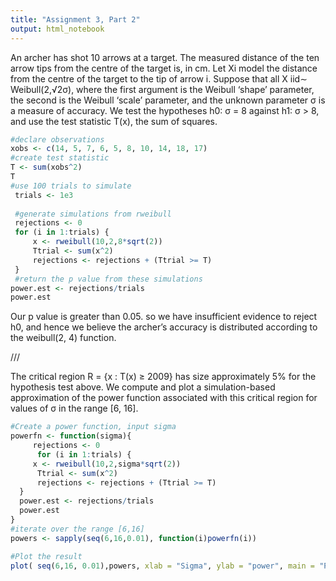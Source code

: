```yaml
---
title: "Assignment 3, Part 2"
output: html_notebook
---
```


An archer has shot 10 arrows at a target. The measured distance of the ten arrow tips from the
centre of the target is, in cm. Let Xi model the distance from the centre of the target to the tip of arrow i. Suppose that all
X iid∼ Weibull(2,√2σ), where the first argument is the Weibull ‘shape’ parameter, the second is the Weibull ‘scale’ parameter, and the unknown parameter σ is a measure of accuracy.
We test the hypotheses h0: σ = 8 against h1: σ > 8, and use the test statistic T(x), the sum of squares.

```r
#declare observations
xobs <- c(14, 5, 7, 6, 5, 8, 10, 14, 18, 17)
#create test statistic
T <- sum(xobs^2)
T
#use 100 trials to simulate
 trials <- 1e3
 
 #generate simulations from rweibull
 rejections <- 0
 for (i in 1:trials) {
     x <- rweibull(10,2,8*sqrt(2))
     Ttrial <- sum(x^2)
     rejections <- rejections + (Ttrial >= T)
 }
 #return the p value from these simulations
power.est <- rejections/trials
power.est

```
Our p value is greater than 0.05. so we have insufficient evidence to reject h0, and hence we believe the archer's accuracy is distributed according to the weibull(2, 4) function.

///

The critical region R = {x : T(x) ≥ 2009} has size approximately 5% for the hypothesis test above. We compute and plot a simulation-based
approximation of the power function associated with this critical region for values of σ in the range [6, 16].
```r
#Create a power function, input sigma
powerfn <- function(sigma){
     rejections <- 0
      for (i in 1:trials) {
     x <- rweibull(10,2,sigma*sqrt(2))
      Ttrial <- sum(x^2)
      rejections <- rejections + (Ttrial >= T)
  }
  power.est <- rejections/trials
  power.est
}
#iterate over the range [6,16]
powers <- sapply(seq(6,16,0.01), function(i)powerfn(i))

#Plot the result
plot( seq(6,16, 0.01),powers, xlab = "Sigma", ylab = "power", main = "Power Function")
```

